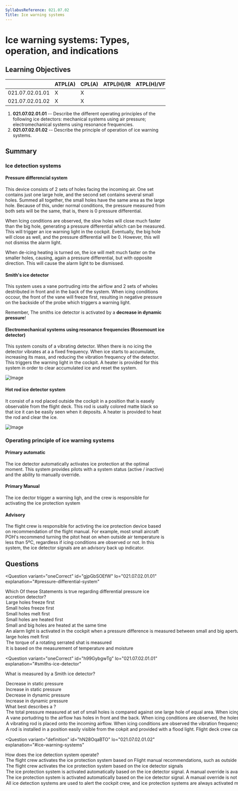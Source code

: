 ```yaml
---
SyllabusReference: 021.07.02
Title: Ice warning systems
---
```


# Ice warning systems: Types, operation, and indications

## Learning Objectives

|                 | ATPL(A) | CPL(A) | ATPL(H)/IR | ATPL(H)/VFR | CPL(H) | IR  | CBIR(A) |
| --------------- | ------- | ------ | ---------- | ----------- | ------ | --- | ------- |
| 021.07.02.01.01 | X       | X      |            |             |        |     |         |
| 021.07.02.01.02 | X       | X      |            |             |        |     |         |

1. **021.07.02.01.01** -- Describe the different operating principles of the
   following ice detectors: mechanical systems using air pressure;
   electromechanical systems using resonance frequencies.
2. **021.07.02.01.02** -- Describe the principle of operation of ice warning
   systems.

## Summary

### Ice detection systems

#### Pressure differencial system

This device consists of 2 sets of holes facing the incoming air. One set contains just one
large hole, and the second set contains several small holes. Summed all together, the small
holes have the same area as the large hole. Because of this, under normal conditions, the
pressure measured from both sets will be the same, that is, there is 0 pressure differential.

When Icing conditions are observed, the slow holes will close much faster than the big hole,
generating a pressure differential which can be measured. This will trigger an ice warning light
in the cockpit. Eventually, the big hole will close as well, and the pressure differential will
be 0. However, this will not dismiss the alarm light.

When de-icing heating is turned on, the ice will melt much faster on the smaller holes, causing,
again a pressure differential, but with opposite direction. This will cause the alarm light to be
dismissed.

#### Smith's ice detector

This system uses a vane portruding into the airflow and 2 sets of wholes destributed in front and in
the back of the system. When icing conditions occour, the front of the vane will freeze first, resulting
in negative pressure on the backside of the probe which triggers a warning light.

Remember, The smiths ice detector is activated by a **decrease in dynamic pressure**!

#### Electromechanical systems using resonance frequencies (Rosemount ice detector)

This system consits of a vibrating detector. When there is no icing the detector vibrates at a
a fixed frequency. When ice starts to accumulate, increasing its mass, and reducing the vibration frequency
of the detector. This triggers the warning light in the cockpit. A heater is provided for this system
in order to clear accumulated ice and reset the system.

![Image](images/021.07.02.01-02.png)

#### Hot rod ice detector system

It consist of a rod placed outside the cockpit in a position that is easely observable from
the flight deck. This rod is usally colored matte black so that ice it can be easily seen when it
deposits. A heater is provided to heat the rod and clear the ice.

![Image](images/021.07.02.01-01.png)

### Operating principle of ice warning systems

#### Primary automatic

The ice detector automatically activates ice protection at the optimal moment. This system
provides pilots with a system status (active / inactive) and the ability to manually override.

#### Primary Manual

The ice dector trigger a warning ligh, and the crew is responsible for activating the ice
protection system

#### Advisory

The flight crew is responsible for activting the ice protection device based on recommendation
of the flight manual. For example, most small aircraft POH's recommend turning the pitot heat
on when outside air temperature is less than 5ºC, regardless if icing conditions are observed
or not. In this system, the ice detector signals are an advisory back up indicator.

## Questions

<Question
  variant="oneCorrect"
  id="gjpGbSOEfW"
  lo="021.07.02.01.01"
  explanation="#pressure-differential-system"
>
  <Text>
    Which Of these Statements is true regarding differential pressure ice
    accretion detector?
  </Text>
  <Option id="gjpGbSOEfW-1">Large holes freeze first</Option>
  <Option id="gjpGbSOEfW-2" correct>
    Small holes freeze first
  </Option>
  <Option id="gjpGbSOEfW-3" correct>
    Small holes melt first
  </Option>
  <Option id="gjpGbSOEfW-4">Small holes are heated first</Option>
  <Option id="gjpGbSOEfW-5">
    Small and big holes are heated at the same time
  </Option>
  <Option id="gjpGbSOEfW-6" correct>
    An alarm light is activated in the cockpit when a pressure difference is
    measured between small and big apertures
  </Option>
  <Option id="gjpGbSOEfW-7">large holes melt first</Option>
  <Option id="gjpGbSOEfW-8">
    The torque of a rotating serrated shat is measured
  </Option>
  <Option id="gjpGbSOEfW-9">
    It is based on the measurement of temperature and moisture
  </Option>
</Question>

<Question
  variant="oneCorrect"
  id="h99GybgwTg"
  lo="021.07.02.01.01"
  explanation="#smiths-ice-detector"
>
  <Text>What is measured by a Smith ice detector?</Text>
  <Option id="h99GybgwTg-1">Decrease in static pressure</Option>
  <Option id="h99GybgwTg-2">Increase in static pressure</Option>
  <Option id="h99GybgwTg-3" correct>
    Decrease in dynamic pressure
  </Option>
  <Option id="h99GybgwTg-4">Increase in dynamic pressure</Option>
</Question>

<Question variant="definition" id="jdDz5F9wY4" lo="021.07.02.01.01">
  <Text>
    What best describes a <Subject />?
  </Text>
  <Option id="jdDz5F9wY4-1" subject="Pressure differential system">
    The total pressure measured at set of small holes is compared against one
    large hole of equal area. When icing conditions are observed, a pressure
    differential between the 2 sets can be measured.
  </Option>
  <Option id="jdDz5F9wY4-2" subject="Smith ice detector">
    A vane portudring to the airflow has holes in front and the back. When icing
    conditions are observed, the holes in front of the vane become blocked
    resulting in a pressure deferencial which can be measured.
  </Option>
  <Option id="jdDz5F9wY4-3" subject="Rosemount ice detector">
    A vibrating rod is placed onto the incoming airflow. When icing conditions
    are observed the vibration frequency is reduced resulting in an alarm light
    in the cockpit
  </Option>
  <Option id="jdDz5F9wY4-4" subject="Hot rod ice detector">
    A rod is installed in a position easily visible from the cokpit and provided
    with a flood light. Flight deck crew can use it to visually observe the
    accumulation of ice.
  </Option>
</Question>

<Question
  variant="definition"
  id="hN28OqaBTO"
  lo="021.07.02.01.02"
  explanation="#ice-warning-systems"
>
  <Text>
    How does the <Subject /> ice detection system operate?
  </Text>
  <Option id="hN28OqaBTO-1" subject="advisory">
    The flight crew activates the ice protection system based on Flight manual
    recommendations, such as outside air temperature, and moisture. The ice
    detector signals serve as a backup indicator
  </Option>
  <Option id="hN28OqaBTO-2" subject="primary manual">
    The flight crew activates the ice protection system based on the ice
    detector signals
  </Option>
  <Option id="hN28OqaBTO-3" subject="primary automatic">
    The ice protection system is activated automatically based on the ice
    detector signal. A manual override is available to the cabin crew.
  </Option>
  <Option id="hN28OqaBTO-4">
    The ice protection system is activated automatically based on the ice
    detector signal. A manual override is not possible
  </Option>
  <Option id="hN28OqaBTO-5" subject="primary manual">
    All ice detection systems are used to alert the cockpit crew, and ice
    protection systems are always activated manually.
  </Option>
</Question>

